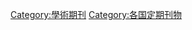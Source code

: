 {{Categories by country|nocat}}

[[Category:學術期刊|Category:學術期刊]]
[[Category:各国定期刊物|Category:各国定期刊物]]